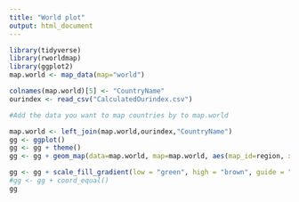 ```yaml
---
title: "World plot"
output: html_document
---
```


```r
library(tidyverse)
library(rworldmap)
library(ggplot2)
map.world <- map_data(map="world")

colnames(map.world)[5] <- "CountryName"
ourindex <- read_csv("CalculatedOurindex.csv")

#Add the data you want to map countries by to map.world

map.world <- left_join(map.world,ourindex,"CountryName")
gg <- ggplot()
gg <- gg + theme()
gg <- gg + geom_map(data=map.world, map=map.world, aes(map_id=region, x=long, y=lat, fill=finalindex))

gg <- gg + scale_fill_gradient(low = "green", high = "brown", guide = "colourbar")
#gg <- gg + coord_equal()
gg
```

